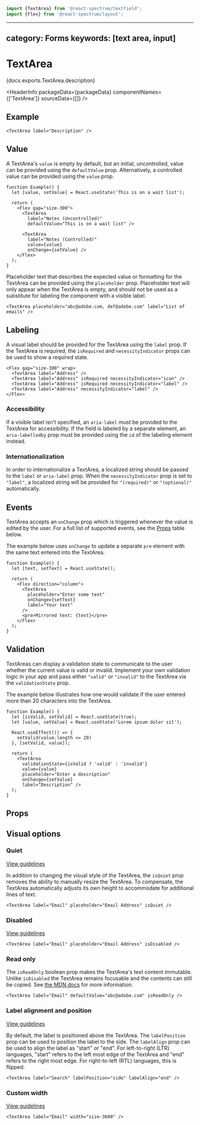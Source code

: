<!-- Copyright 2020 Adobe. All rights reserved.
This file is licensed to you under the Apache License, Version 2.0 (the "License");
you may not use this file except in compliance with the License. You may obtain a copy
of the License at http://www.apache.org/licenses/LICENSE-2.0
Unless required by applicable law or agreed to in writing, software distributed under
the License is distributed on an "AS IS" BASIS, WITHOUT WARRANTIES OR REPRESENTATIONS
OF ANY KIND, either express or implied. See the License for the specific language
governing permissions and limitations under the License. -->



```jsx import
import {TextArea} from '@react-spectrum/textfield';
import {Flex} from '@react-spectrum/layout';
```

---
category: Forms
keywords: [text area, input]
---

# TextArea

<p>{docs.exports.TextArea.description}</p>

<HeaderInfo
  packageData={packageData}
  componentNames={['TextArea']}
  sourceData={[]} />

## Example

```tsx example
<TextArea label="Description" />
```

## Value

A TextArea's `value` is empty by default, but an initial, uncontrolled, value can be provided using the `defaultValue` prop.
Alternatively, a controlled value can be provided using the `value` prop.

```tsx example
function Example() {
  let [value, setValue] = React.useState('This is on a wait list');

  return (
    <Flex gap="size-300">
      <TextArea
        label="Notes (Uncontrolled)"
        defaultValue="This is on a wait list" />

      <TextArea
        label="Notes (Controlled)"
        value={value}
        onChange={setValue} />
    </Flex>
  );
}
```

Placeholder text that describes the expected value or formatting for the TextArea can be provided using the `placeholder` prop.
Placeholder text will only appear when the TextArea is empty, and should not be used as a substitute for labeling the component with a visible label.

```tsx example
<TextArea placeholder="abc@adobe.com, def@adobe.com" label="List of emails" />
```

## Labeling

A visual label should be provided for the TextArea using the `label` prop. If the TextArea is required, the `isRequired` and
`necessityIndicator` props can be used to show a required state.

```tsx example
<Flex gap="size-300" wrap>
  <TextArea label="Address" />
  <TextArea label="Address" isRequired necessityIndicator="icon" />
  <TextArea label="Address" isRequired necessityIndicator="label" />
  <TextArea label="Address" necessityIndicator="label" />
</Flex>
```

### Accessibility

If a visible label isn't specified, an `aria-label` must be provided to the TextArea for
accessibility. If the field is labeled by a separate element, an `aria-labelledby` prop must be provided using
the `id` of the labeling element instead.


### Internationalization

In order to internationalize a TextArea, a localized string should be passed to the `label` or `aria-label` prop.
When the `necessityIndicator` prop is set to `"label"`, a localized string will be provided for `"(required)"` or `"(optional)"` automatically.

## Events

TextArea accepts an `onChange` prop which is triggered whenever the value is edited by the user.
For a full list of supported events, see the [Props](#props) table below.

The example below uses `onChange` to update a separate `pre` element with the same text entered into the TextArea.
```tsx example
function Example() {
  let [text, setText] = React.useState();

  return (
    <Flex direction="column">
      <TextArea
        placeholder="Enter some text"
        onChange={setText}
        label="Your text"
      />
      <pre>Mirrored text: {text}</pre>
    </Flex>
  );
}
```

## Validation

TextAreas can display a validation state to communicate to the user whether the current value is valid or invalid.
Implement your own validation logic in your app and pass either `"valid"` or `"invalid"` to the TextArea via the `validationState` prop.

The example below illustrates how one would validate if the user entered more than 20 characters into the TextArea.
```tsx example
function Example() {
  let [isValid, setValid] = React.useState(true);
  let [value, setValue] = React.useState('Lorem ipsum dolor sit');

  React.useEffect(() => {
    setValid(value.length <= 20)
  }, [setValid, value]);

  return (
    <TextArea
      validationState={isValid ? 'valid' : 'invalid'}
      value={value}
      placeholder="Enter a description"
      onChange={setValue}
      label="Description" />
  );
}
```

## Props

<PropTable component={docs.exports.TextArea} links={docs.links} />

## Visual options

### Quiet

[View guidelines](https://spectrum.adobe.com/page/text-field/#Quiet)

In addition to changing the visual style of the TextArea, the `isQuiet` prop removes the ability to manually resize the TextArea.
To compensate, the TextArea automatically adjusts its own height to accommodate for additional lines of text.

```tsx example
<TextArea label="Email" placeholder="Email Address" isQuiet />
```

### Disabled

[View guidelines](https://spectrum.adobe.com/page/text-field/#Disabled)

```tsx example
<TextArea label="Email" placeholder="Email Address" isDisabled />
```

### Read only

The `isReadOnly` boolean prop makes the TextArea's text content immutable. Unlike `isDisabled` the TextArea remains focusable
and the contents can still be copied. See [the MDN docs](https://developer.mozilla.org/en-US/docs/Web/HTML/Attributes/readonly) for more information.

```tsx example
<TextArea label="Email" defaultValue="abc@adobe.com" isReadOnly />
```

### Label alignment and position
[View guidelines](https://spectrum.adobe.com/page/text-field/#Label-position)

By default, the label is positioned above the TextArea. The `labelPosition` prop can be used to position the label to the side. The `labelAlign` prop can be used to align the label as "start" or "end". For left-to-right (LTR) languages, "start" refers to the left most edge of the TextArea and "end" refers to the right most edge. For right-to-left (RTL) languages, this is flipped.

```tsx example
<TextArea label="Search" labelPosition="side" labelAlign="end" />
```

### Custom width

[View guidelines](https://spectrum.adobe.com/page/text-field/#Width)

```tsx example
<TextArea label="Email" width="size-3600" />
```
